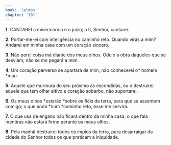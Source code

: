 ```yaml
---
book: 'Salmos'
chapter: '101'
---
```


**1.** CANTAREI a misericórdia e o juízo; a ti, Senhor, cantarei.

**2.** Portar-me-ei com inteligência no caminho reto. Quando virás a mim? Andarei em minha casa com um coração sincero.

**3.** Não porei coisa má diante dos meus olhos. Odeio a obra daqueles que se desviam; não se *me* pegará a mim.

**4.** Um coração perverso se apartará de mim; não conhecerei o* homem *mau.

**5.** Aquele que murmura do seu próximo às escondidas, eu o destruirei; aquele que tem olhar altivo e coração soberbo, não suportarei.

**6.** Os meus olhos *estarão *sobre os fiéis da terra, para que se assentem comigo; o que anda *num *caminho reto, esse me servirá.

**7.** O que usa de engano não ficará dentro da minha casa; o que fala mentiras não estará firme perante os meus olhos.

**8.** Pela manhã destruirei todos os ímpios da terra, para desarraigar da cidade do Senhor todos os que praticam a iniquidade.